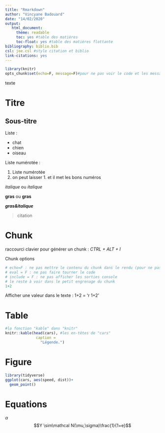 ```yaml
---
title: "Rmarkdown"
author: "Vincyane Badouard"
date: "14/02/2020"
output: 
   html_document:
     thème: readable
     toc: yes #table des matières
     toc-float: yes #table des matières flottante
bibliography: biblio.bib
csl: joe.csl #style citation et biblio
link-citations: yes
---
```

```r
library(knitr)
opts_chunk$set(echo=F, message=F)#pour ne pas voir le code et les message pour tout le document
```

texte


# Titre


## Sous-titre

Liste :

* chat
+ chien
- oiseau

Liste numérotée :

1. Liste numérotée
1. on peut laisser 1. et il met les bons numéros

*italique* ou _italique_

**gras** ou __gras__

_**gras&italique**_

> citation

<!--commentaire -->

# Chunk 

raccourci clavier pour générer un chunk : *CTRL + ALT + I*

Chunk options
```r
# echo=F : ne pas mettre le contenu du chunk dans le rendu (pour ne pas voir le code)
# eval = F : ne pas faire tourner le code
# include = F : ne pas afficher les sorties console
# le reste à voir dans le petit engrenage du chunk
1+2
```

Afficher une valeur dans le texte :
1+2 = 'r 1+2'

# Table

```r
#la fonction "kable" dans "knitr"
knitr::kable(head(cars), #les en-têtes de "cars"
              caption = 
                "Légende.")
```


# Figure 

```r
library(tidyverse)
ggplot(cars, aes(speed, dist))+
  geom_point()
```

# Equations

$\alpha$
$$Y \sim\mathcal N(\mu,\sigma)\frac{1}{1+e}$$
